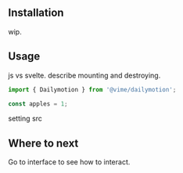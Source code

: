 
<Meta title="Packages/Dailymotion/Getting Started" />

## Installation

wip.

## Usage

js vs svelte.
describe mounting and destroying.

```js
import { Dailymotion } from '@vime/dailymotion'; 

const apples = 1;
```

setting src

## Where to next

Go to interface to see how to interact.